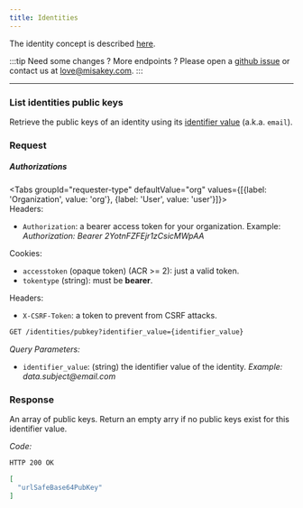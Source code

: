 ```yaml
---
title: Identities
---
```



The identity concept is described [here](/concepts/overview.mdx).

:::tip
Need some changes ? More endpoints ? Please open a [github issue](https://github.com/misakey/backend) or contact us at [love@misakey.com](mailto:love@misakey.com).
:::

_____
### List identities public keys

Retrieve the public keys of an identity using its [identifier value](/concepts/overview.mdx) (a.k.a. `email`).

### Request

##### Authorizations
<Tabs groupId="requester-type" defaultValue="org" values={[{label: 'Organization', value: 'org'}, {label: 'User', value: 'user'}]}>
  <TabItem value="org">    
    Headers:<ul>
      <li><code>Authorization</code>: a bearer access token for your organization. Example: <i>Authorization: Bearer 2YotnFZFEjr1zCsicMWpAA</i></li>
    </ul>
  </TabItem>
  <TabItem value="user">
    Cookies:<ul>
      <li><code>accesstoken</code> (opaque token) (ACR >= 2): just a valid token.</li>
      <li><code>tokentype</code> (string): must be <b>bearer</b>.</li>
    </ul>
    Headers:<ul>
      <li><code>X-CSRF-Token</code>: a token to prevent from CSRF attacks.</li>
    </ul>
  </TabItem>
</Tabs>


```html
GET /identities/pubkey?identifier_value={identifier_value}
```

_Query Parameters:_
- `identifier_value`: (string) the identifier value of the identity. _Example: data.subject@email.com_

### Response

An array of public keys.
Return an empty arry if no public keys exist for this identifier value.

_Code:_
```html
HTTP 200 OK
```

```json
[
  "urlSafeBase64PubKey"
]
```